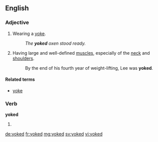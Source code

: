 ==English==

===Adjective===
{{en-adj|-}}

# Wearing a [[yoke]].
#: ''The '''yoked''' oxen stood ready.''
# {{bodybuilding}} Having large and well-defined [[muscle]]s, especially of the [[neck]] and [[shoulder]]s.
#: By the end of his fourth year of weight-lifting, Lee was '''yoked'''.

====Related terms====
* [[yoke]]

===Verb===
'''yoked'''

# {{en-past of|yoke}}

[[de:yoked]]
[[fr:yoked]]
[[mg:yoked]]
[[sv:yoked]]
[[vi:yoked]]